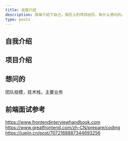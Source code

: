 ```yaml
---
title: 自我介绍
description: 简单介绍下自己，简历上的项目经历，有什么想问的。
type: posts
---
```


## 自我介绍


## 项目介绍


## 想问的

团队规模，技术栈，主要业务

## 前端面试参考
https://www.frontendinterviewhandbook.com
https://www.greatfrontend.com/zh-CN/prepare/coding
https://juejin.cn/post/7072168887344693256

